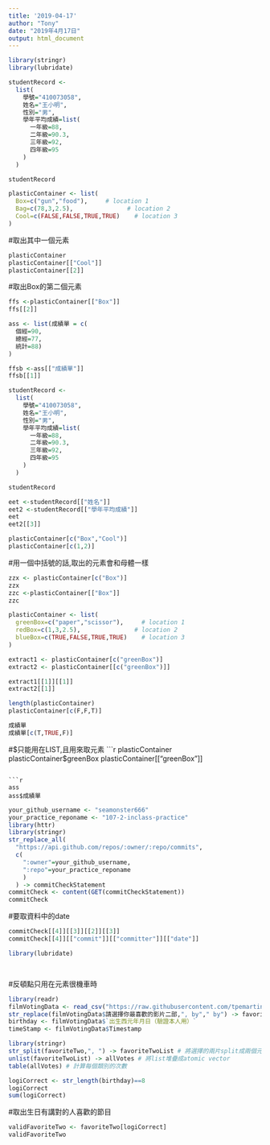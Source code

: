 ```yaml
---
title: '2019-04-17'
author: "Tony"
date: "2019年4月17日"
output: html_document
---
```


```r
library(stringr)
library(lubridate)
```

```r
studentRecord <-
  list(
    學號="410073058",
    姓名="王小明",
    性別="男",
    學年平均成績=list(
      一年級=88,
      二年級=90.3,
      三年級=92,
      四年級=95
    )
  )

studentRecord
```

```r
plasticContainer <- list(
  Box=c("gun","food"),     # location 1
  Bag=c(78,3,2.5),               # location 2
  Cool=c(FALSE,FALSE,TRUE,TRUE)    # location 3
)
```
#取出其中一個元素
```r
plasticContainer
plasticContainer[["Cool"]] 
plasticContainer[[2]]
```
#取出Box的第二個元素
```r
ffs <-plasticContainer[["Box"]] 
ffs[[2]]
```

```r
ass <- list(成績單 = c(
  個經=90,
  總經=77,
  統計=88)
)
```

```r
ffsb <-ass[["成績單"]]
ffsb[[1]]
```

```r
studentRecord <-
  list(
    學號="410073058",
    姓名="王小明",
    性別="男",
    學年平均成績=list(
      一年級=88,
      二年級=90.3,
      三年級=92,
      四年級=95
    )
  )

studentRecord
```

```r
eet <-studentRecord[["姓名"]]
eet2 <-studentRecord[["學年平均成績"]]
eet
eet2[[3]]
```

```r
plasticContainer[c("Box","Cool")] 
plasticContainer[c(1,2)]
```
#用一個中括號的話,取出的元素會和母體一樣
```r
zzx <- plasticContainer[c("Box")] 
zzx
zzc <-plasticContainer[["Box"]] 
zzc

```

```r
plasticContainer <- list(
  greenBox=c("paper","scissor"),     # location 1
  redBox=c(1,3,2.5),               # location 2
  blueBox=c(TRUE,FALSE,TRUE,TRUE)    # location 3
)
```

```r
extract1 <- plasticContainer[c("greenBox")]
extract2 <- plasticContainer[[c("greenBox")]]
```

```r
extract1[[1]][[1]]
extract2[[1]]
```

```r
length(plasticContainer)
plasticContainer[c(F,F,T)]
```

```r
成績單
成績單[c(T,TRUE,F)]
```
#$只能用在LIST,且用來取元素
```r
plasticContainer
plasticContainer$greenBox
plasticContainer[["greenBox"]]
```

```r
ass
ass$成績單
```

```r
your_github_username <- "seamonster666"
your_practice_reponame <- "107-2-inclass-practice"
library(httr)
library(stringr)
str_replace_all(
  "https://api.github.com/repos/:owner/:repo/commits",
  c(
    ":owner"=your_github_username,
    ":repo"=your_practice_reponame
    )
  ) -> commitCheckStatement
commitCheck <- content(GET(commitCheckStatement))
commitCheck
```
#要取資料中的date
```r
commitCheck[[4]][[3]][[2]][[3]]
commitCheck[[4]][["commit"]][["committer"]][["date"]]
```

```r
library(lubridate)
```

```r
```


```r

```
#反頓點只用在元素很機車時
```r
library(readr)
filmVotingData <- read_csv("https://raw.githubusercontent.com/tpemartin/github-data/master/podcastcompetition3.csv")
str_replace(filmVotingData$請選擇你最喜歡的影片二部,", by"," by") -> favoriteTwo
birthday <- filmVotingData$`出生西元年月日（驗證本人用）`
timeStamp <- filmVotingData$Timestamp
```

```r
library(stringr)
str_split(favoriteTwo,", ") -> favoriteTwoList # 將選擇的兩片split成兩個元素
unlist(favoriteTwoList) -> allVotes # 將list堆疊成atomic vector
table(allVotes) # 計算每個類別的次數
```

```r
logiCorrect <- str_length(birthday)==8
logiCorrect
sum(logiCorrect)
```
#取出生日有講對的人喜歡的節目
```r
validFavoriteTwo <- favoriteTwo[logiCorrect]
validFavoriteTwo
```

